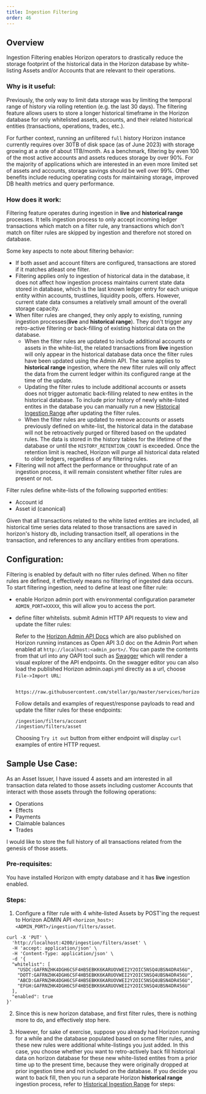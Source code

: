```yaml
---
title: Ingestion Filtering
order: 46
---
```


## Overview

Ingestion Filtering enables Horizon operators to drastically reduce the storage footprint of the historical data in the Horizon database by white-listing Assets and/or Accounts that are relevant to their operations.

### Why is it useful:

Previously, the only way to limit data storage was by limiting the temporal range of history via rolling retention (e.g. the last 30 days). The filtering feature allows users to store a longer historical timeframe in the Horizon database for only whitelisted assets, accounts, and their related historical entities (transactions, operations, trades, etc.).

For further context, running an unfiltered `full` history Horizon instance currently requires over 30TB of disk space (as of June 2023) with storage growing at a rate of about 1TB/month. As a benchmark, filtering by even 100 of the most active accounts and assets reduces storage by over 90%. For the majority of applications which are interested in an even more limited set of assets and accounts, storage savings should be well over 99%. Other benefits include reducing operating costs for maintaining storage, improved DB health metrics and query performance.

### How does it work:

Filtering feature operates during ingestion in **live** and **historical range** processes. It tells ingestion process to only accept incoming ledger transactions which match on a filter rule, any transactions which don't match on filter rules are skipped by ingestion and therefore not stored on database.

Some key aspects to note about filtering behavior:

- If both asset and account filters are configured, transactions are stored if it matches atleast one filter.
- Filtering applies only to ingestion of historical data in the database, it does not affect how ingestion process maintains current state data stored in database, which is the last known ledger entry for each unique entity within accounts, trustlines, liquidity pools, offers. However, current state data consumes a relatively small amount of the overall storage capacity.
- When filter rules are changed, they only apply to existing, running ingestion processes(**live** and **historical range**). They don't trigger any retro-active filtering or back-filling of existing historical data on the database.
  - When the filter rules are updated to include additional accounts or assets in the white-list, the related transactions from **live** ingestion will only appear in the historical database data once the filter rules have been updated using the Admin API. The same applies to **historical range** ingestion, where the new filter rules will only affect the data from the current ledger within its configured range at the time of the update.
  - Updating the filter rules to include additional accounts or assets does not trigger automatic back-filling related to new entites in the historical database. To include prior history of newly white-listed entites in the database you can manually run a new [Historical Ingestion Range](./ingestion.mdx#ingesting-historical-data) after updating the filter rules.
  - When the filter rules are updated to remove accounts or assets previously defined on white-list, the historical data in the database will not be retroactively purged or filtered based on the updated rules. The data is stored in the history tables for the lifetime of the database or until the `HISTORY_RETENTION_COUNT` is exceeded. Once the retention limit is reached, Horizon will purge all historical data related to older ledgers, regardless of any filtering rules.
- Filtering will not affect the performance or throughput rate of an ingestion process, it will remain consistent whether filter rules are present or not.

Filter rules define white-lists of the following supported entities:

- Account id
- Asset id (canonical)

Given that all transactions related to the white listed entities are included, all historical time series data related to those transactions are saved in horizon's history db, including transaction itself, all operations in the transaction, and references to any ancillary entities from operations.

## Configuration:

Filtering is enabled by default with no filter rules defined. When no filter rules are defined, it effectively means no filtering of ingested data occurs. To start filtering ingestion, need to define at least one filter rule:

- enable Horizon admin port with environmental configuration parameter `ADMIN_PORT=XXXXX`, this will allow you to access the port.
- define filter whitelists. submit Admin HTTP API requests to view and update the filter rules:

  Refer to the [Horizon Admin API Docs](https://github.com/stellar/go/blob/master/services/horizon/internal/httpx/static/admin_oapi.yml) which are also published on Horizon running instances as Open API 3.0 doc on the Admin Port when enabled at `http://localhost:<admin_port>/`. You can paste the contents from that url into any OAPI tool such as [Swagger](https://editor.swagger.io/) which will render a visual explorer of the API endpoints. On the swagger editor you can also load the published Horizon admin.oapi.yml directly as a url, choose `File->Import URL`:

  ```
   https://raw.githubusercontent.com/stellar/go/master/services/horizon/internal/httpx/static/admin_oapi.yml
  ```

  Follow details and examples of request/response payloads to read and update the filter rules for these endpoints:

  ```
  /ingestion/filters/account
  /ingestion/filters/asset
  ```

  Choosing `Try it out` button from either endpoint will display `curl` examples of entire HTTP request.

## Sample Use Case:

As an Asset Issuer, I have issued 4 assets and am interested in all transaction data related to those assets including customer Accounts that interact with those assets through the following operations:

- Operations
- Effects
- Payments
- Claimable balances
- Trades

I would like to store the full history of all transactions related from the genesis of those assets.

### Pre-requisites:

You have installed Horizon with empty database and it has **live** ingestion enabled.

### Steps:

1. Configure a filter rule with 4 white-listed Assets by POST'ing the request to Horizon ADMIN API `<horizon_host>:<ADMIN_PORT>/ingestion/filters/asset`.

```
curl -X 'PUT' \
  'http://localhost:4200/ingestion/filters/asset' \
  -H 'accept: application/json' \
  -H 'Content-Type: application/json' \
  -d '{
  "whitelist": [
    "USDC:GAFRNZHK4DGH6CSF4HB5EBKK6KARUOVWEI2Y2OIC5NSQ4UBSN4DR456U",
    "DOTT:GAFRNZHK4DGH6CSF4HB5EBKK6KARUOVWEI2Y2OIC5NSQ4UBSN4DR456U",
    "ABCD:GAFRNZHK4DGH6CSF4HB5EBKK6KARUOVWEI2Y2OIC5NSQ4UBSN4DR456U",
    "EFGH:GAFRNZHK4DGH6CSF4HB5EBKK6KARUOVWEI2Y2OIC5NSQ4UBSN4DR456U"
  ],
  "enabled": true
}'
```

2. Since this is new horizon database, and first filter rules, there is nothing more to do, and effectively stop here.

3. However, for sake of exercise, suppose you already had Horizon running for a while and the database populated based on some filter rules, and these new rules were additional white-listings you just added. In this case, you choose whether you want to retro-actively back fill historical data on horizon database for these new white-listed entites from a prior time up to the present time, because they were originally dropped at prior ingestion time and not included on the database. If you decide you want to back fill, then you run a separate Horizon **historical range** ingestion process, refer to [Historical Ingestion Range](./ingestion.mdx#ingesting-historical-data) for steps:
